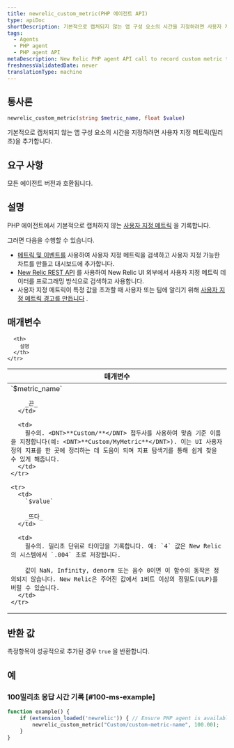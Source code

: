 ```yaml
---
title: newrelic_custom_metric(PHP 에이전트 API)
type: apiDoc
shortDescription: 기본적으로 캡처되지 않는 앱 구성 요소의 시간을 지정하려면 사용자 지정 메트릭(밀리초)을 추가합니다.
tags:
  - Agents
  - PHP agent
  - PHP agent API
metaDescription: New Relic PHP agent API call to record custom metric timeslice data.
freshnessValidatedDate: never
translationType: machine
---
```


## 통사론

```php
newrelic_custom_metric(string $metric_name, float $value)
```

기본적으로 캡처되지 않는 앱 구성 요소의 시간을 지정하려면 사용자 지정 메트릭(밀리초)을 추가합니다.

## 요구 사항

모든 에이전트 버전과 호환됩니다.

## 설명

PHP 에이전트에서 기본적으로 캡처하지 않는 [사용자 지정 메트릭](/docs/agents/manage-apm-agents/agent-data/custom-metrics) 을 기록합니다.

그러면 다음을 수행할 수 있습니다.

* [메트릭 및 이벤트를](/docs/query-your-data/explore-query-data/data-explorer/introduction-data-explorer) 사용하여 사용자 지정 메트릭을 검색하고 사용자 지정 가능한 차트를 만들고 대시보드에 추가합니다.
* [New Relic REST API](/docs/apis/rest-api-v2/requirements/new-relic-rest-api-v2-getting-started) 를 사용하여 New Relic UI 외부에서 사용자 지정 메트릭 데이터를 프로그래밍 방식으로 검색하고 사용합니다.
* 사용자 지정 메트릭이 특정 값을 초과할 때 사용자 또는 팀에 알리기 위해 [사용자 지정 메트릭 경고를 만듭니다](/docs/alerts/new-relic-alerts/configuring-alert-policies/define-custom-metrics-alert-condition) .

## 매개변수

<table>
  <thead>
    <tr>
      <th width="25%">
        매개변수
      </th>

      <th>
        설명
      </th>
    </tr>
  </thead>

  <tbody>
    <tr>
      <td>
        `$metric_name`

        _끈_
      </td>

      <td>
        필수의. <DNT>**Custom/**</DNT> 접두사를 사용하여 맞춤 기준 이름을 지정합니다(예: <DNT>**Custom/MyMetric**</DNT>). 이는 UI 사용자 정의 지표를 한 곳에 정리하는 데 도움이 되며 지표 탐색기를 통해 쉽게 찾을 수 있게 해줍니다.
      </td>
    </tr>

    <tr>
      <td>
        `$value`

        _뜨다_
      </td>

      <td>
        필수의. 밀리초 단위로 타이밍을 기록합니다. 예: `4` 값은 New Relic의 시스템에서 `.004` 초로 저장됩니다.

        값이 NaN, Infinity, denorm 또는 음수 0이면 이 함수의 동작은 정의되지 않습니다. New Relic은 주어진 값에서 1비트 이상의 정밀도(ULP)를 버릴 수 있습니다.
      </td>
    </tr>
  </tbody>
</table>

## 반환 값

측정항목이 성공적으로 추가된 경우 `true` 을 반환합니다.

## 예

### 100밀리초 응답 시간 기록 [#100-ms-example]

```php
function example() {
    if (extension_loaded('newrelic')) { // Ensure PHP agent is available
        newrelic_custom_metric("Custom/custom-metric-name", 100.00);
    }
}
```
